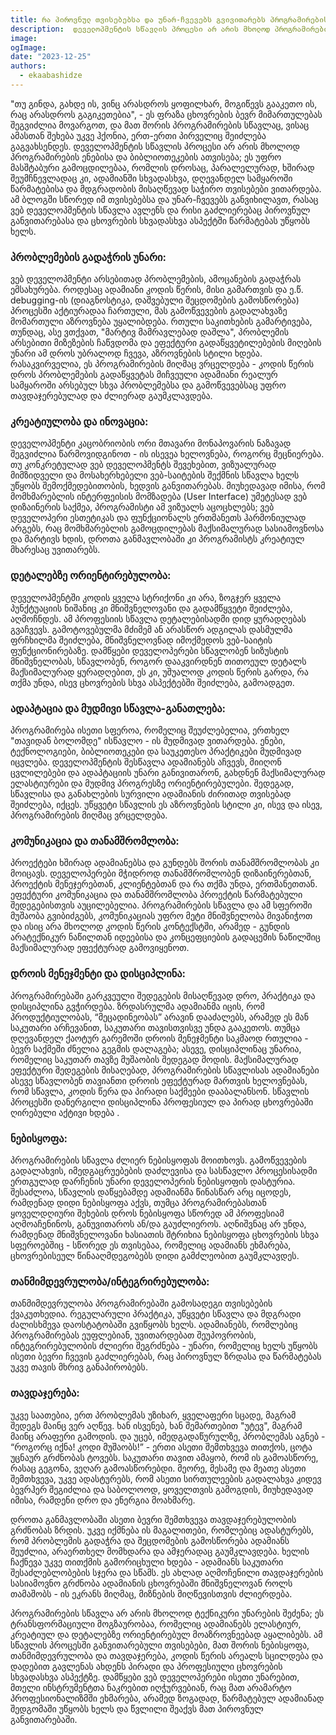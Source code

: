 ```yaml
---
title: რა პიროვნულ თვისებებსა და უნარ-ჩვევებს გვივითარებს პროგრამირების სწავლა?
description:  დეველოპმენტის სწავლის პროცესი არ არის მხოლოდ პროგრამირების ენებისა და ბიბლიოთეკების ათვისება; ეს უფრო მასშტაბური გამოცდილებაა, რომლის დროსაც, ადამიანში სხვადასხვა, დღევანდელ სამყაროში წარმატების მისაღწევად საჭირო თვისებები ვითარდება. 
image: 
ogImage: 
date: "2023-12-25"
authors:
  - ekaabashidze
---
```


"თუ გინდა, გახდე ის, ვინც არასდროს ყოფილხარ, მოგიწევს გააკეთო ის, რაც არასდროს გაგიკეთებია", - ეს ფრაზა ცხოვრების ბევრ მიმართულებას შეგვიძლია მოვარგოთ, და მათ შორის პროგრამირების სწავლაც, ვისაც ამასთან შეხება უკვე ჰქონია, ერთ-ერთი პირველიც შეიძლება გაგვახსენდეს. დეველოპმენტის სწავლის პროცესი არ არის მხოლოდ პროგრამირების ენებისა და ბიბლიოთეკების ათვისება; ეს უფრო მასშტაბური გამოცდილებაა, რომლის დროსაც, პარალელურად, ხშირად შეუმჩნევლადაც კი, ადამიანში სხვადასხვა, დღევანდელ სამყაროში წარმატებისა და მდგრადობის მისაღწევად საჭირო თვისებები ვითარდება. ამ ბლოგში სწორედ იმ თვისებებსა და უნარ-ჩვევებს განვიხილავთ, რასაც ვებ დეველოპმენტის სწავლა ავლენს და რისი გაძლიერებაც პიროვნულ განვითარებასა და ცხოვრების სხვადასხვა ასპექტში წარმატებას უწყობს ხელს.

### პრობლემების გადაჭრის უნარი:

ვებ დეველოპმენტი არსებითად პრობლემების, ამოცანების გადაჭრას ემსახურება. როდესაც ადამიანი კოდის წერის, მისი გამართვის და ე.წ. debugging-ის (დიაგნოსტიკა, დაშვებული შეცდომების გამოსწორება) პროცესში აქტიურადაა ჩართული, მას გამოწვევების გადალახვაზე მომართული აზროვნება უყალიბდება. რთული საკითხების გამარტივება, თუნდაც, ასე ვთქვათ, "მარტივ მამრავლებად დაშლა", პრობლემის არსებითი მიზეზების ჩაწვდომა და ეფექტური გადაწყვეტილებების მიღების უნარი ამ დროს უბრალოდ ჩვევა, აზროვნების სტილი ხდება. რასაკვირველია, ეს პროგრამირების მიღმაც ვრცელდება - კოდის წერის დროს პრობლემების გადაწყვეტას მიჩვეული ადამიანი რეალურ სამყაროში არსებულ სხვა პრობლემებსა და გამოწვევებსაც უფრო თავდაჯერებულად და ძლიერად გაუმკლავდება.

### კრეატიულობა და ინოვაცია:

დეველოპმენტი კაცობრიობის ორი მთავარი მონაპოვარის ნაზავად შეგვიძლია წარმოვიდგინოთ - ის ისევეა ხელოვნება, როგორც მეცნიერება. თუ კონკრეტულად ვებ დეველოპმენტს შევეხებით, ვიზუალურად მიმზიდველი და მოსახერხებელი ვებ-საიტების შექმნის სწავლა ხელს უწყობს შემოქმედებითობის, ხედვის განვითარებას. მიუხედავად იმისა, რომ მომხმარებლის ინტერფეისის მომზადება (User Interface) უმეტესად ვებ დიზაინერის საქმეა, პროგრამისტი ამ ვიზუალს აცოცხლებს; ვებ დეველოპერი ესთეტიკას და ფუნქციონალს ერთმანეთს ჰარმონიულად არგებს, რაც მომხმარებლის გამოცდილებას მაქსიმალურად სასიამოვნოსა და მარტივს ხდის, დროთა განმავლობაში კი პროგრამისტს კრეატიულ მხარესაც უვითარებს.

### დეტალებზე ორიენტირებულობა:


დეველოპმენტში კოდის ყველა სტრიქონი კი არა, ზოგჯერ ყველა პუნქტუაციის ნიშანიც კი მნიშვნელოვანი და გადამწყვეტი შეიძლება, აღმოჩნდეს. ამ პროფესიის სწავლა დეტალებისადმი დიდ ყურადღებას გვაჩვევს. გამოტოვებულმა მძიმემ ან არასწორ ადგილას დასმულმა ფრჩხილმა შეიძლება, მნიშვნელოვნად იმოქმედოს ვებ-საიტის ფუნქციონირებაზე. დამწყები დეველოპერები სწავლობენ სიზუსტის მნიშვნელობას, სწავლობენ, როგორ დააკვირდნენ თითოეულ დეტალს მაქსიმალურად ყურადღებით, ეს კი, უშუალოდ კოდის წერის გარდა, რა თქმა უნდა, ისევ ცხოვრების სხვა ასპექტებში შეიძლება, გამოადგეთ.

### ადაპტაცია და მუდმივი სწავლა-განათლება:

პროგრამირება ისეთი სფეროა, რომელიც შეუძლებელია, ერთხელ "თავიდან ბოლომდე" ისწავლო - ის მუდმივად ვითარდება. ენები, ტექნოლოგიები, ბიბლიოთეკები და საუკეთესო პრაქტიკები მუდმივად იცვლება. დეველოპმენტის შესწავლა ადამიანებს აჩვევს, მიიღონ ცვლილებები და ადაპტაციის უნარი განივითარონ, გახდნენ მაქსიმალურად ელასტიურები და მუდმივ პროგრესზე ორიენტირებულები. შედეგად, სწავლისა და განახლების სურვილი ადამიანის ძირითად თვისებად შეიძლება, იქცეს. უწყვეტი სწავლის ეს აზროვნების სტილი კი, ისევ და ისევ, პროგრამირების მიღმაც ვრცელდება.

### კომუნიკაცია და თანამშრომლობა:

პროექტები ხშირად ადამიანებსა და გუნდებს შორის თანამშრომლობას კი მოიცავს. დეველოპერები მჭიდროდ თანამშრომლობენ დიზაინერებთან, პროექტის მენეჯერებთან, კლიენტებთან და რა თქმა უნდა, ერთმანეთთან. ეფექტური კომუნიკაცია და თანამშრომლობა პროექტის წარმატებული შედეგებისთვის აუცილებელია. პროგრამირების სწავლა და ამ სფეროში მუშაობა გვიბიძგებს, კომუნიკაციას უფრო მეტი მნიშვნელობა მივანიჭოთ და ისიც არა მხოლოდ კოდის წერის კონტექსტში, არამედ - გუნდის არატექნიკურ ნაწილთან იდეებისა და კონცეფციების გადაცემის ნაწილშიც მაქსიმალურად ეფექტურად გამოვიყენოთ.

### დროის მენეჯმენტი და დისციპლინა:

პროგრამირებაში გარკვეული შედეგების მისაღწევად დრო, პრაქტიკა და დისციპლინა გვჭირდება. ზრდასრულმა ადამიანმა იცის, რომ პროდუქტიულობას, “მეცადინეობას” არავინ დააძალებს, არამედ ეს მან საკუთარი არჩევანით, საკუთარი თავისთვისვე უნდა გააკეთოს. თუმცა დღევანდელ ქაოტურ გარემოში დროის მენეჯმენტი საკმაოდ რთულია - ბევრ საქმეში ძნელია გეგმის დალაგება; ასევე, დისციპლინაც უნარია, რომელიც საკუთარ თავზე მუშაობის შედეგად მოდის. მაქსიმალურად ეფექტური შედეგების მისაღებად, პროგრამირების სწავლისას ადამიანები ასევე სწავლობენ თავიანთი დროის ეფექტურად მართვის ხელოვნებას, რომ სწავლა, კოდის წერა და პირადი საქმეები დააბალანსონ. სწავლის პროცესში დანერგილი დისციპლინა პროფესიულ და პირად ცხოვრებაში ღირებული აქტივი ხდება .

### ნებისყოფა:

პროგრამირების სწავლა ძლიერ ნებისყოფას მოითხოვს. გამოწვევების გადალახვის, იმედგაცრუებების დაძლევისა და სასწავლო პროცესისადმი ერთგულად დარჩენის უნარი დეველოპერის ნებისყოფის დასტურია. შესაძლოა, სწავლის დაწყებამდე ადამიანმა წინასწარ არც იცოდეს, რამდენად დიდი ნებისყოფა აქვს, თუმცა პროგრამირებასთან ყოველდღიური შეხების დროს ნებისყოფა სწორედ ამ პროფესიამ აღმოაჩენინოს, განუვითაროს ან/და გაუძლიეროს. აღნიშვნაც არ უნდა, რამდენად მნიშვნელოვანი ხასიათის შტრიხია ნებისყოფა ცხოვრების სხვა სფეროებშიც - სწორედ ეს თვისებაა, რომელიც ადამიანს ეხმარება, ცხოვრებისეულ წინააღმდეგობებს დიდი გამძლეობით გაუმკლავდეს.

### თანმიმდევრულობა/ინტეგრირებულობა:

თანმიმდევრულობა პროგრამირებაში გამოსადეგი თვისებების ქვაკუთხედია. რეგულარული პრაქტიკა, უწყვეტი სწავლა და მდგრადი ძალისხმევა დაოსტატობაში გვიწყობს ხელს. ადამიანებს, რომლებიც პროგრამირებას ეუფლებიან, უვითარდებათ შეუპოვრობის, ინტეგრირებულობის ძლიერი შეგრძნება -  უნარი, რომელიც ხელს უწყობს ისეთი ბევრი ჩვევის გაძლიერებას, რაც პიროვნულ ზრდასა და წარმატებას უკვე თავის მხრივ განაპირობებს.

### თავდაჯერება:

უკვე საათებია, ერთ პრობლემას უზიხარ, ყველაფერი სცადე, მაგრამ შედეგს მაინც ვერ აღწევ. ხან ისვენებ, ხან შემართებით "უტევ", მაგრამ მაინც არაფერი გამოდის. და უცებ, იმედგადაწურულზე, პრობლემას აგნებ - “როგორც იქნა! კოდი მუშაობს!” - ერთი ასეთი შემთხვევა თითქოს, ცოტა უცნაურ გრძნობას ტოვებს. საკუთარი თავით ამაყობ, რომ ის გამოასწორე, რასაც გეგონა, ვეღარ გამოასწორებდი. მეორე, მესამე და მეათე ასეთი შემთხვევა, უკვე ადასტურებს, რომ ასეთი სირთულეების გადალახვა კიდევ ბევრჰერ შეგიძლია და საბოლოოდ, ყოველთვის გამოგდის, მიუხედავად იმისა, რამდენი დრო და ენერგია მოახმარე.

დროთა განმავლობაში ასეთი ბევრი შემთხვევა თავდაჯერებულობის გრძნობას ზრდის. უკვე იქმნება ის მაგალითები, რომლებიც ადასტურებს, რომ პრობლემის გადაჭრა და შეცდომების გამოსწორება ადამიანს შეუძლია, არაერთხელ მომხდარა და ამჯერადაც გაუმკლავდება. ხელის ჩაქნევა უკვე თითქმის გამორიცხული ხდება - ადამიანს საკუთარი შესაძლებლობების სჯერა და სწამს. ეს ახლად აღმოჩენილი თავდაჯერების სასიამოვნო გრძნობა ადამიანის ცხოვრებაში მნიშვნელოვან როლს თამაშობს - ის ეკრანს მიღმაც, მიზნების მიღწევისთვის ძლიერდება.

პროგრამირების სწავლა არ არის მხოლოდ ტექნიკური უნარების შეძენა; ეს ტრანსფორმაციული მოგზაურობაა, რომელიც ადამიანებს ელასტიურ, კრეატიულ და დეტალებზე ორიენტირებულ მოაზროვნეებად აყალიბებს. ამ სწავლის პროცესში განვითარებული თვისებები, მათ შორის ნებისყოფა, თანმიმდევრულობა და თავდაჯერება, კოდის წერის არეალს სცილდება და დადებით გავლენას ახდენს პირადი და პროფესიული ცხოვრების სხვადასხვა ასპექტზე. დამწყები ვებ დეველოპერები ისეთი უნარებით, მთელი ინსტრუმენტთა ნაკრებით იღჭურვებიან, რაც მათ არამარტო პროფესიონალიზმში ეხმარება, არამედ ზოგადად, წარმატებულ ადამიანად შედგომაში უწყობს ხელს და წვლილი შეაქვს მათ პიროვნულ განვითარებაში.

<PreRegistrationForm 
    formTitle="დაინტერესდით? 🤔 გაიარეთ კონსულტაცია 🔥"
    formDescription="თუ გსურთ თქვენ ან თქვენმა შვილმა დაიწყოთ პროგრამირების სწავლა, დაგვიტოვეთ თქვენი მონაცემები და ჩვენი წარმომადგენელი დაგიკავშირდებათ." 
/>